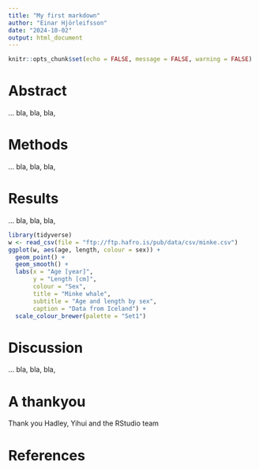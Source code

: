 ```yaml
---
title: "My first markdown"
author: "Einar Hjörleifsson"
date: "2024-10-02"
output: html_document
---
```


```r
knitr::opts_chunk$set(echo = FALSE, message = FALSE, warning = FALSE)
```

# Abstract

... bla, bla, bla, 

# Methods

... bla, bla, bla, 

# Results

... bla, bla, bla, 

```r
library(tidyverse)
w <- read_csv(file = "ftp://ftp.hafro.is/pub/data/csv/minke.csv")
ggplot(w, aes(age, length, colour = sex)) +
  geom_point() +
  geom_smooth() +
  labs(x = "Age [year]",
       y = "Length [cm]",
       colour = "Sex",
       title = "Minke whale",
       subtitle = "Age and length by sex",
       caption = "Data from Iceland") +
  scale_colour_brewer(palette = "Set1")
```

# Discussion

... bla, bla, bla, 

# A thankyou

Thank you Hadley, Yihui and the RStudio team

# References

